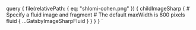 
  query {
    file(relativePath: { eq: "shlomi-cohen.png" }) {
      childImageSharp {
        # Specify a fluid image and fragment
        # The default maxWidth is 800 pixels
        fluid {
          ...GatsbyImageSharpFluid
        }
      }
    }
  }
`

<Heading text="About" />
<Image>
  <Img fluid={props.data.file.childImageSharp.fluid} />
</Image>
